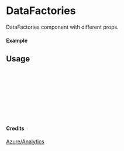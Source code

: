 
<Meta of={DataFactories} title="Azure/Analytics/DataFactories" />

# DataFactories

DataFactories component with different props.

#### Example

<Canvas of={DataFactories.Primary} />

## Usage

```ts
import { DataFactories } from "yadl-ui";

const Example = () => {
  return (
      <DataFactories />
  );
};

export default Example;
```

#### Credits
[Azure/Analytics](https://learn.microsoft.com/en-us/azure/architecture/icons/)

